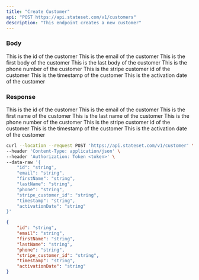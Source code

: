 ```yaml
---
title: "Create Customer"
api: "POST https://api.stateset.com/v1/customers"
description: "This endpoint creates a new customer"
---
```


### Body

<ParamField body="id" type="string">
  This is the id of the customer
</ParamField>

<ParamField body="email" type="string">
  This is the email of the customer
</ParamField>

<ParamField body="firstName" type="string">
  This is the first body of the customer
</ParamField>

<ParamField body="lastName" type="string">
  This is the last body of the customer
</ParamField>

<ParamField body="phone" type="string">
  This is the phone number of the customer
</ParamField>

<ParamField body="stripe_customer_id" type="string">
  This is the stripe customer id of the customer
</ParamField>

<ParamField body="timestamp" type="string">
  This is the timestamp of the customer
</ParamField>

<ParamField body="activationDate" type="string">
  This is the activation date of the customer
</ParamField>

### Response

<ResponseField name="id" type="string">
  This is the id of the customer
</ResponseField>

<ResponseField name="email" type="string">
  This is the email of the customer
</ResponseField>

<ResponseField name="firstName" type="string">
  This is the first name of the customer
</ResponseField>

<ResponseField name="lastName" type="string">
  This is the last name of the customer
</ResponseField>

<ResponseField name="phone" type="string">
  This is the phone number of the customer
</ResponseField>

<ResponseField name="stripe_customer_id" type="string">
  This is the stripe customer id of the customer
</ResponseField>

<ResponseField name="timestamp" type="string">
  This is the timestamp of the customer
</ResponseField>

<ResponseField name="activationDate" type="string">
  This is the activation date of the customer
</ResponseField>

<RequestExample>

```bash cURL
curl --location --request POST 'https://api.stateset.com/v1/customer' \
--header 'Content-Type: application/json' \
--header 'Authorization: Token <token>' \
--data-raw '{
    "id": "string",
    "email": "string",
    "firstName": "string",
    "lastName": "string",
    "phone": "string",
    "stripe_customer_id": "string",
    "timestamp": "string",
    "activationDate": "string"
}'
```

</RequestExample>

<ResponseExample>

```json Response
{
    "id": "string",
    "email": "string",
    "firstName": "string",
    "lastName": "string",
    "phone": "string",
    "stripe_customer_id": "string",
    "timestamp": "string",
    "activationDate": "string"
}
```

</ResponseExample>
